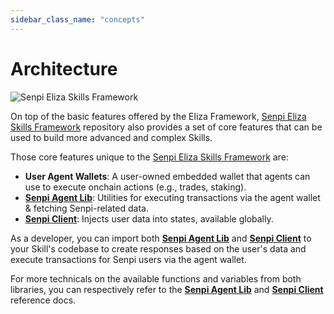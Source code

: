 ```yaml
---
sidebar_class_name: "concepts"
---
```



# Architecture

<CopyPageButton />

![Senpi Eliza Skills Framework](/img/architecture.png)

On top of the basic features offered by the Eliza Framework, [Senpi Eliza Skills Framework](https://github.com/moxie-protocol/moxie-agent-skills) repository also provides a set of core features that can be used to build more advanced and complex Skills.

Those core features unique to the [Senpi Eliza Skills Framework](https://github.com/moxie-protocol/moxie-agent-skills) are:

- **User Agent Wallets**: A user-owned embedded wallet that agents can use to execute onchain actions (e.g., trades, staking).
- [**Senpi Agent Lib**](./moxie-agent-lib/02-moxie-agent-lib.mdx): Utilities for executing transactions via the agent wallet & fetching Senpi-related data.
- [**Senpi Client**](./moxie-client/index.mdx): Injects user data into states, available globally.

As a developer, you can import both [**Senpi Agent Lib**](./moxie-agent-lib/index.mdx) and [**Senpi Client**](./moxie-client/index.mdx) to your Skill's codebase to create responses based on the user's data and execute transactions for Senpi users via the agent wallet.

For more technicals on the available functions and variables from both libraries, you can respectively refer to the [**Senpi Agent Lib**](./moxie-agent-lib/02-moxie-agent-lib.mdx) and [**Senpi Client**](./moxie-client/index.mdx) reference docs.
